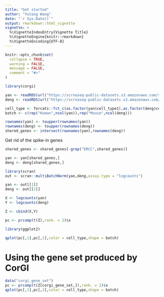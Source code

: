 ```yaml
---
title: "Get started"
author: "Yutong Wang"
date: "`r Sys.Date()`"
output: rmarkdown::html_vignette
vignette: >
  %\VignetteIndexEntry{Vignette Title}
  %\VignetteEngine{knitr::rmarkdown}
  %\VignetteEncoding{UTF-8}
---
```


```r
knitr::opts_chunk$set(
  collapse = TRUE,
  warning = FALSE,
  message = FALSE,
  comment = "#>"
)
```


```r
library(corgi)
```

```r
yan <- readRDS(url("https://scrnaseq-public-datasets.s3.amazonaws.com/scater-objects/yan.rds"))
deng <- readRDS(url("https://scrnaseq-public-datasets.s3.amazonaws.com/scater-objects/deng-reads.rds"))

cell_type <- forcats::fct_c(as.factor(yan$cell_type1),as.factor(deng$cell_type1))
batch <- c(rep("Human",ncol(yan)),rep("Mouse",ncol(deng)))

```


```r
rownames(yan) <- toupper(rownames(yan))
rownames(deng) <- toupper(rownames(deng))
shared_genes <- intersect(rownames(yan),rownames(deng))
```


Get rid of the spike-in genes
```r
shared_genes <- shared_genes[-grep("ERCC",shared_genes)]
```


```r
yan <- yan[shared_genes,]
deng <- deng[shared_genes,]
```

```r
library(scran)
out <- scran::multiBatchNorm(yan,deng,assay.type = "logcounts")

yan <- out[[1]]
deng <- out[[2]]

X <- logcounts(yan)
Y <- logcounts(deng)

Z <- cbind(X,Y)

pc <- prcomp(t(Z),rank. = 2)$x
```


```r
library(ggplot2)

qplot(pc[,1],pc[,2],color = cell_type,shape = batch)
```

# Using the gene set produced by CorGI
```r
data("corgi_gene_set")
pc <- prcomp(t(Z[corgi_gene_set,]),rank. = 2)$x
qplot(pc[,1],pc[,2],color = cell_type,shape = batch)
```


